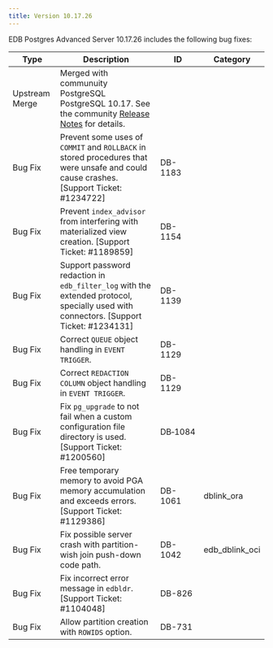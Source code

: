 ---
title: Version 10.17.26
---

EDB Postgres Advanced Server 10.17.26 includes the following bug fixes:

| Type           | Description                                                                                                                                                                        | ID      | Category       |
| -------------- | ---------------------------------------------------------------------------------------------------------------------------------------------------------------------------------- | ------- | -------------- |
| Upstream Merge | Merged with communuity PostgreSQL PostgreSQL 10.17. See the community [Release Notes](https://www.postgresql.org/docs/10/release-10-17.html) for details.                          |         |                |
| Bug Fix        | Prevent some uses of `COMMIT` and `ROLLBACK` in stored procedures that were unsafe and could cause crashes. [Support Ticket: #1234722]                                             | DB-1183 |                |
| Bug Fix        | Prevent `index_advisor` from interfering with materialized view creation. [Support Ticket: #1189859]                                                                               | DB-1154 |                |
| Bug Fix        | Support password redaction in `edb_filter_log` with the extended protocol, specially used with connectors. [Support Ticket: #1234131]                                              | DB-1139 |                |
| Bug Fix        | Correct `QUEUE` object handling in `EVENT TRIGGER`.                                                                                                                                | DB-1129 |                |
| Bug Fix        | Correct `REDACTION COLUMN` object handling in `EVENT TRIGGER`.                                                                                                                     | DB-1129 |                |
| Bug Fix        | Fix `pg_upgrade` to not fail when a custom configuration file directory is used. [Support Ticket: #1200560]                                                                        | DB&#8209;1084 |                |
| Bug Fix        | Free temporary memory to avoid PGA memory accumulation and exceeds errors. [Support Ticket: #1129386]                                                                              | DB-1061 | dblink_ora     |
| Bug Fix        | Fix possible server crash with partition-wish join push-down code path.                                                                                                            | DB-1042 | edb_dblink_oci |
| Bug Fix        | Fix incorrect error message in `edbldr`. [Support Ticket: #1104048]                                                                                                                | DB-826  |                |
| Bug Fix        | Allow partition creation with `ROWIDS` option.                                                                                                                                     | DB-731  |                |

